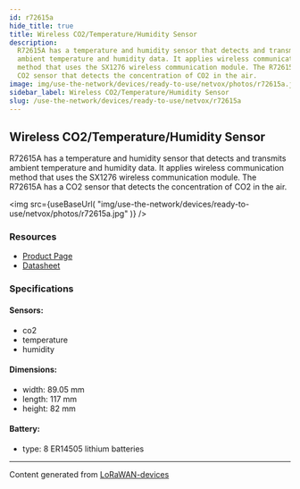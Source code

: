 ```yaml
---
id: r72615a
hide_title: true
title: Wireless CO2/Temperature/Humidity Sensor
description:
  R72615A has a temperature and humidity sensor that detects and transmits
  ambient temperature and humidity data. It applies wireless communication
  method that uses the SX1276 wireless communication module. The R72615A has a
  CO2 sensor that detects the concentration of CO2 in the air.
image: img/use-the-network/devices/ready-to-use/netvox/photos/r72615a.jpg
sidebar_label: Wireless CO2/Temperature/Humidity Sensor
slug: /use-the-network/devices/ready-to-use/netvox/r72615a
---
```



## Wireless CO2/Temperature/Humidity Sensor

R72615A has a temperature and humidity sensor that detects and transmits ambient
temperature and humidity data. It applies wireless communication method that
uses the SX1276 wireless communication module. The R72615A has a CO2 sensor that
detects the concentration of CO2 in the air.

<img
  src={useBaseUrl(
    "img/use-the-network/devices/ready-to-use/netvox/photos/r72615a.jpg"
  )}
/>

### Resources

- [Product Page](http://www.netvox.com.tw/product.asp?pro=R72615A)
- [Datasheet](http://www.netvox.com.tw/um/R72615A/R72615Adatasheet.pdf)

### Specifications

#### Sensors:

- co2
- temperature
- humidity

#### Dimensions:

- width: 89.05 mm
- length: 117 mm
- height: 82 mm

#### Battery:

- type: 8 ER14505 lithium batteries

---

Content generated from
[LoRaWAN-devices](https://github.com/TheThingsNetwork/lorawan-devices)
